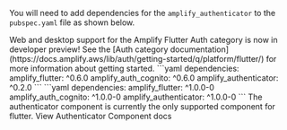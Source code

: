 
You will need to add dependencies for the `amplify_authenticator` to the `pubspec.yaml` file as shown below.

<Alert variation="info">
  <Text color="inherit">
    Web and desktop support for the Amplify Flutter Auth category is now in developer preview! See the [Auth category documentation](https://docs.amplify.aws/lib/auth/getting-started/q/platform/flutter/) for more information about getting started.
  </Text>
</Alert>

<Tabs justifyContent="flex-start">
  <TabItem title="Stable (Mobile)">
    ```yaml
      dependencies:
        amplify_flutter: ^0.6.0
        amplify_auth_cognito: ^0.6.0
        amplify_authenticator: ^0.2.0
    ```
  </TabItem>
  <TabItem title="Developer Preview (Mobile, Web & Desktop)">
    ```yaml
      dependencies:
        amplify_flutter: ^1.0.0-0
        amplify_auth_cognito: ^1.0.0-0
        amplify_authenticator: ^1.0.0-0
    ```
  </TabItem>
</Tabs>

<Alert variation="info">
  <Text color="inherit">
    The authenticator component is currently the only supported component for
    flutter.
  </Text>
  <Link href="/flutter/components/authenticator">
    View Authenticator Component docs
  </Link>
</Alert>
